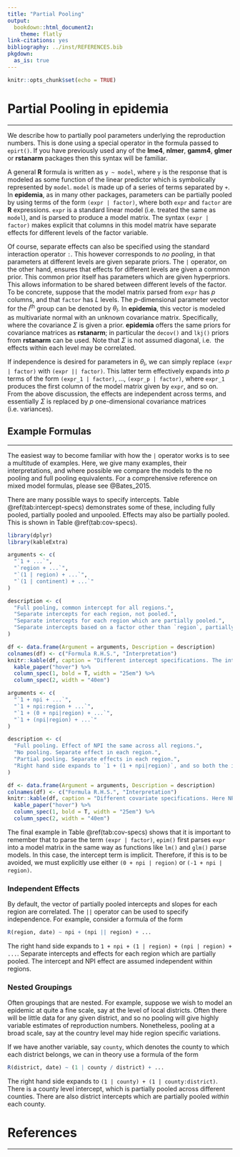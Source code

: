 ```yaml
---
title: "Partial Pooling"
output:
  bookdown::html_document2:
    theme: flatly
link-citations: yes
bibliography: ../inst/REFERENCES.bib
pkgdown:
  as_is: true
---
```


<style>
.contents .page-header {
    display: none;
} 
</style>

```r
knitr::opts_chunk$set(echo = TRUE)
```

<div class="article_container">

# Partial Pooling in epidemia {#sec:partial_pooling}
<hr>

We describe how to partially pool parameters underlying the reproduction 
numbers. This is done using a special operator in the formula passed to 
`epirt()`. If you have previously used any of the **lme4**, 
**nlmer**, **gamm4**, **glmer** or **rstanarm** packages then this 
syntax will be familiar.

A general **R** formula is written as `y ~ model`, where `y` is the response that 
is modeled as some function of the linear predictor which is symbolically 
represented by `model`. `model` is made up of a series of terms separated by 
`+`. In **epidemia**, as in many other packages, parameters can be partially pooled 
by using terms of the form `(expr | factor)`, where both `expr` and `factor` are 
**R** expressions. `expr` is a standard linear model (i.e. treated the same as 
`model`), and is parsed to produce a model matrix. The syntax `(expr | factor)` 
makes explicit that columns in this model matrix have separate effects for 
different levels of the factor variable. 


Of course, separate effects can also be specified using the standard interaction 
operator `:`. This however corresponds to *no pooling*, in that parameters 
at different levels are given separate priors. The `|` operator, on the other 
hand, ensures that effects for different levels are given a common prior. This 
common prior itself has parameters which are given hyperpriors. This allows 
information to be shared between different levels of the factor. To be concrete, suppose 
that the model matrix parsed from `expr` has $p$ columns, 
and that `factor` has $L$ levels. The $p$-dimensional parameter vector for 
the $l$^th^ group can be denoted by $\theta_l$. In **epidemia**, this vector 
is modeled as multivariate normal with an unknown covariance matrix. Specifically,
\begin{equation}
  \theta_{l} \sim N(0, \Sigma),
\end{equation}
where the covariance $\Sigma$ is given a prior. **epidemia** offers the same 
priors for covariance matrices as **rstanarm**; in particular the `decov()` and `lkj()` priors from **rstanarm** can be used. Note that $\Sigma$ is not assumed diagonal, i.e. 
the effects within each level may be correlated.

If independence is desired for parameters in $\theta_l$, we can simply replace 
`(expr | factor)` with `(expr || factor)`. This latter term effectively 
expands into $p$ terms of the form `(expr_1 | factor)`, $\ldots$, `(expr_p | factor)`,
where `expr_1` produces the first column of the model matrix given by `expr`, 
and so on. From the above discussion, the effects are independent across terms, 
and essentially $\Sigma$ is replaced by $p$ one-dimensional covariance matrices 
(i.e. variances).


## Example Formulas
<hr>

The easiest way to become familiar with how the `|` operator works is to 
see a multitude of examples. Here, we give many examples, their interpretations, 
and where possible we compare the models to the no pooling and full pooling equivalents.
For a comprehensive reference on mixed model formulas, please see @Bates_2015.

There are many possible ways to specify intercepts. Table \@ref(tab:intercept-specs) demonstrates some of these, including fully pooled, partially pooled and unpooled. 
Effects may also be partially pooled. This is shown in Table \@ref(tab:cov-specs).

<div class="table">
```r
library(dplyr)
library(kableExtra)

arguments <- c(
  "`1 + ...`",
  "`region + ...`",
  "`(1 | region) + ...`",
  "`(1 | continent) + ...`"
)

description <- c(
  "Full pooling, common intercept for all regions.",
  "Separate intercepts for each region, not pooled.",
  "Separate intercepts for each region which are partially pooled.",
  "Separate intercepts based on a factor other than `region`, partially pooled."
)

df <- data.frame(Argument = arguments, Description = description)
colnames(df) <- c("Formula R.H.S.", "Interpretation")
knitr::kable(df, caption = "Different intercept specifications. The intercept often has an interpretation as setting $R_0$ in each region. The left hand side of each formula is assumed to take the form `R(region, date)`.", booktabs=TRUE, escape=FALSE) %>%
  kable_paper("hover") %>%
  column_spec(1, bold = T, width = "25em") %>%
  column_spec(2, width = "40em") 
```
</div>

<div class="table">
```r
arguments <- c(
  "`1 + npi + ...`",
  "`1 + npi:region + ...`",
  "`1 + (0 + npi|region) + ...`",
  "`1 + (npi|region) + ...`"
)

description <- c(
  "Full pooling. Effect of NPI the same across all regions.",
  "No pooling. Separate effect in each region.",
  "Partial pooling. Separate effects in each region.",
  "Right hand side expands to `1 + (1 + npi|region)`, and so both the intercept and effect are partially pooled."
)

df <- data.frame(Argument = arguments, Description = description)
colnames(df) <- c("Formula R.H.S.", "Interpretation")
knitr::kable(df, caption = "Different covariate specifications. Here NPI refers to some non-pharamceutical intervention. The left hand side of each formula is assumed to take the form `R(region, date)`.", booktabs=TRUE, escape=FALSE) %>%
  kable_paper("hover") %>%
  column_spec(1, bold = T, width = "25em") %>%
  column_spec(2, width = "40em") 
```
</div>

The final example in Table \@ref(tab:cov-specs) shows that it is important to remember that to parse the term `(expr | factor)`, `epim()` first parses `expr` into a model matrix in the same way as functions like `lm()` and `glm()` parse models. In this case, the intercept term is implicit. Therefore, if this is to be avoided, we must 
explicitly use either `(0 + npi | region)` or `(-1 + npi | region)`.

### Independent Effects

By default, the vector of partially pooled intercepts and slopes for each region 
are correlated. The `||` operator can be used to specify independence. For 
example, consider a formula of the form
```r
R(region, date) ~ npi + (npi || region) + ...
```
The right hand side expands to `1 + npi + (1 | region) + (npi | region) + ...`. Separate intercepts and effects for each region which are partially pooled. The intercept and NPI effect 
are assumed independent within regions.

### Nested Groupings

Often groupings that are nested. For example, suppose we wish to model an 
epidemic at quite a fine scale, say at the level of local districts.
Often there will be little data for 
any given district, and so no pooling will give highly variable estimates of 
reproduction numbers. Nonetheless, pooling at a broad scale, say at the country 
level may hide region specific variations.

If we have another variable, say `county`, which denotes the county to which 
each district belongs, we can in theory use a formula of the form
```r
R(district, date) ~ (1 | county / district) + ...
```
The right hand side expands to `(1 | county) + (1 | county:district)`. 
There is a county level intercept, which is partially 
pooled across different counties. There are also district intercepts 
which are partially pooled *within* each county.

# References
<hr>

</div>